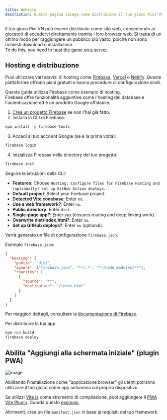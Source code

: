```yaml
---
title: Website
description: Questa pagina spiega come distribuire il tuo gioco Pixi'VN come sito web, incluse le opzioni di hosting, i passaggi di distribuzione e l'abilitazione delle funzionalità PWA per l'installazione.
---
```



Il tuo gioco Pixi'VN può essere distribuito come sito web, consentendo ai giocatori di accedervi direttamente tramite i loro browser web. Si tratta di un ottimo modo per raggiungere un pubblico più vasto, poiché non sono richiesti download o installazioni.\
To do this, you need to [host the game on a server](#hosting-and-deploying).

## Hosting e distribuzione

Puoi utilizzare vari servizi di hosting come [Firebase](https://firebase.google.com/), [Vercel](https://vercel.com/) o [Netlify](https://www.netlify.com/). Queste piattaforme offrono piani gratuiti e hanno procedure di configurazione simili.

<Accordions>

<Accordion title="Firebase" id="firebase">

Questa guida utilizza Firebase come esempio di hosting.\
Firebase offre funzionalità aggiuntive come l'hosting del database e l'autenticazione ed è un prodotto Google affidabile.

1. [Crea un progetto Firebase](https://console.firebase.google.com/) se non l'hai già fatto.
2. Installa la CLI di Firebase:

```bash
npm install -g firebase-tools
```

3. Accedi al tuo account Google (se è la prima volta):

```bash
firebase login
```

4. Inizializza Firebase nella directory del tuo progetto:

```bash
firebase init
```

Seguire le istruzioni della CLI:

- **Features**: Choose `Hosting: Configure files for Firebase Hosting and (optionally) set up GitHub Action deploys`.
- **Default project**: Select your Firebase project.
- **Detected Vite codebase**: Enter `no`.
- **Use a web framework?**: Enter `no`.
- **Public directory**: Enter `dist`.
- **Single-page app?**: Enter `yes` (ensures routing and deep linking work).
- **Overwrite dist/index.html?**: Enter `no`.
- **Set up GitHub deploys?**: Enter `no` (optional).

Verrà generato un file di configurazione `firebase.json`.

Esempio `firebase.json`:

```json title="firebase.json"
{
  "hosting": {
    "public": "dist",
    "ignore": ["firebase.json", "**/.*", "**/node_modules/**"],
    "rewrites": [
      {
        "source": "**",
        "destination": "/index.html"
      }
    ]
  }
}
```

Per maggiori dettagli, consultare la [documentazione di Firebase](https://firebase.google.com/docs/hosting/full-config#section-firebase-json).

Per distribuire la tua app:

```bash
npm run build
firebase deploy
```

</Accordion>

</Accordions>

## Abilita "Aggiungi alla schermata iniziale" (plugin PWA)

![image](/pwa-plugin.png)

Abilitando l'installazione come "applicazione browser" gli utenti potranno utilizzare il tuo gioco come app autonoma sul proprio dispositivo.

Se utilizzi [Vite js](https://vitejs.dev/) come strumento di compilazione, puoi aggiungere il [PWA Vite Plugin](https://vite-pwa-org.netlify.app/). Guarda questo [esempio](https://vite-pwa-org.netlify.app/guide/pwa-minimal-requirements.html#web-app-manifest).

Altrimenti, crea un file `manifest.json` in base ai requisiti del tuo framework.
